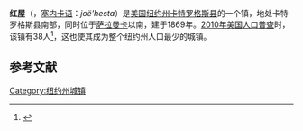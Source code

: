{{Infobox settlement
|official_name            = 红屋
|settlement_type          = 镇
|nickname                 = 
|motto                    =

<!-- Images -->
|image_skyline            = 
|imagesize                = 
|image_caption            = 
|image_flag               = 
|image_seal               =

<!-- Maps -->
|pushpin_map              = New York
|pushpin_label            = 红屋
|pushpin_label_position   = bottom <!-- the position of the pushpin label: left, right, top, bottom, none -->
|pushpin_map_caption      =
|pushpin_mapsize          =
|image_map                = 
|mapsize                  = 
|map_caption              = 
|image_map1               = 
|mapsize1                 = 
|map_caption1             =

<!-- Location -->
|coordinates_region       = US-NY
|subdivision_type         = [[国家|国家]]
|subdivision_name         = [[美国|美国]]
|subdivision_type1        = [[美国行政区划|州]]
|subdivision_name1        = [[纽约州|纽约州]]
|subdivision_type2        = [[纽约州行政区划|县]]
|subdivision_name2        = [[卡特罗格斯县_(纽约州)|卡特罗格斯县]]
|government_footnotes     = 
|government_type          =
|established_title        = 
|established_date         =

<!-- Area -->
|unit_pref                = Imperial
|area_footnotes           = 
|area_magnitude           = 
|area_total_km2           = 144.7
|area_land_km2            = 144.2
|area_water_km2           = 0.5
|area_total_sq_mi         = 
|area_land_sq_mi          = 
|area_water_sq_mi         =

<!-- Population -->
|population_as_of         = [[2010年美国人口普查|2010]]
|population_footnotes     =
|population_total         = 38
|population_density_km2   = 0.3
|population_density_sq_mi =

<!-- General information -->
|timezone                 = [[美国东部时间|EST]]
|utc_offset               = -5
|timezone_DST             = EDT
|utc_offset_DST           = -4
|elevation_footnotes      = 
|elevation_m              = 675
|elevation_ft             = 2215
|latd = 42 |latm = 2 |lats = 25 |latNS = N
|longd = 78 |longm = 48 |longs = 19 |longEW = W

<!-- Area/postal codes & others -->
|postal_code_type         = 
|postal_code              = 
|area_code                = 
|website                  = {{URL|redhouseny.org}}
|footnotes                = 
}}
'''红屋'''（{{lang-en|Red House}}，[[塞内卡语|塞内卡语]]：''joë'hesta''）是[[美国|美国]][[纽约州|纽约州]][[卡特罗格斯县_(纽约州)|卡特罗格斯县]]的一个镇，地处卡特罗格斯县南部，同时位于[[萨拉曼卡市_(纽约州)|萨拉曼卡]]以南，建于1869年。[[2010年美国人口普查|2010年美国人口普查]]时，该镇有38人<ref name>{{cite web|url=http://factfinder2.census.gov|publisher=[[United_States_Census_Bureau|United States Census Bureau]]|title=American FactFinder|accessdate=2020-09-16|archive-date=2013-09-11|archive-url=https://web.archive.org/web/20130911234518/http://factfinder2.census.gov/|dead-url=no}}</ref>，这也使其成为整个纽约州人口最少的城镇。

== 参考文献 ==
{{reflist}}

{{NY-stub}}
[[Category:纽约州城镇|Category:纽约州城镇]]